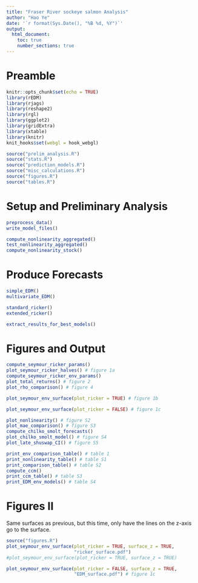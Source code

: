 ```yaml
---
title: "Fraser River sockeye salmon Analysis"
author: "Hao Ye"
date: '`r format(Sys.Date(), "%B %d, %Y")`'
output:
  html_document: 
    toc: true
    number_sections: true
---
```


# Preamble 

```r
knitr::opts_chunk$set(echo = TRUE)
library(rEDM)
library(rjags)
library(reshape2)
library(rgl)
library(ggplot2)
library(gridExtra)
library(xtable)
library(knitr)
knit_hooks$set(webgl = hook_webgl)

```

```r
source("prelim_analysis.R")
source("stats.R")
source("prediction_models.R")
source("misc_calculations.R")
source("figures.R")
source("tables.R")
```

# Setup and Preliminary Analysis

```r
preprocess_data()
write_model_files()
```

```r
compute_nonlinearity_aggregated()
test_nonlinearity_aggregated()
compute_nonlinearity_stock()
```

# Produce Forecasts

```r
simple_EDM()
multivariate_EDM()
```

```r
standard_ricker()
extended_ricker()
```

```r
extract_results_for_best_models()
```

# Figures and Output

```r
compute_seymour_ricker_params()
plot_seymour_ricker_halves() # figure 1a
compute_seymour_ricker_env_params()
plot_total_returns() # figure 2
plot_rho_comparison() # figure 4
```

```r
plot_seymour_env_surface(plot_ricker = TRUE) # figure 1b
```

```r
plot_seymour_env_surface(plot_ricker = FALSE) # figure 1c
```

```r
plot_nonlinearity() # figure S2
plot_mae_comparison() # figure S3
compute_chilko_smolt_forecasts()
plot_chilko_smolt_model() # figure S4
plot_late_shuswap_CI() # figure S5
```

```r
print_env_comparison_table() # table 1
print_nonlinearity_table() # table S1
print_comparison_table() # table S2
compute_ccm()
print_ccm_table() # table S3
print_EDM_env_models() # table S4
```

# Figures II

Same surfaces as previous, but this time, only have the lines on the z-axis go to the surface.

```r
source("figures.R")
plot_seymour_env_surface(plot_ricker = TRUE, surface_z = TRUE, 
                         "ricker_surface.pdf")
#plot_seymour_env_surface(plot_ricker = TRUE, surface_z = TRUE)
```

```r
plot_seymour_env_surface(plot_ricker = FALSE, surface_z = TRUE, 
                         "EDM_surface.pdf") # figure 1c
```